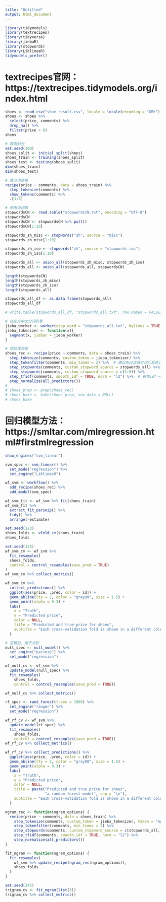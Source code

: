 ---
title: "Untitled"
output: html_document
---

```{r}
library(tidymodels)
library(textrecipes)
library(tidyverse)
library(jiebaR)
library(stopwords)
library(LiblineaR)
tidymodels_prefer()
```

# textrecipes官网：https://textrecipes.tidymodels.org/index.html

```{r}
shoes <- read_csv("shoe_result.csv", locale = locale(encoding = "GBK"), col_names = TRUE)
shoes <- shoes %>% 
  select(price, comments) %>% 
  drop_na() %>% 
  filter(price > 0)
shoes
```


```{r}
# 数据划分
set.seed(100)
shoes_split <- initial_split(shoes)
shoes_train <- training(shoes_split)
shoes_test <- testing(shoes_split)
dim(shoes_train)
dim(shoes_test)
```

```{r}
# 看分词结果
recipe(price ~ comments, data = shoes_train) %>%
  step_tokenize(comments) %>% 
  show_tokens(comments) %>% 
  .[1:3]
```

```{r}
# 停用词词典
stopwordsCN <- read.table("stopwordsCN.txt", encoding = "UTF-8")
stopwordsCN
stopwordsCN <- stopwordsCN %>% pull()
stopwordsCN[1:10]

stopwords_zh_misc <- stopwords("zh", source = "misc")
stopwords_zh_misc[1:10]

stopwords_zh_iso <- stopwords("zh", source = "stopwords-iso")
stopwords_zh_iso[1:10]

stopwords_all <- union_all(stopwords_zh_misc, stopwords_zh_iso)
stopwords_all <- union_all(stopwords_all, stopwordsCN)

length(stopwordsCN)
length(stopwords_zh_misc)
length(stopwords_zh_iso)
length(stopwords_all)

stopwords_all_df <- as.data.frame(stopwords_all)
stopwords_all_df

# write.table(stopwords_all_df, "stopwords_all.txt", row.names = FALSE, col.names = FALSE, quote = FALSE, fileEncoding = "UTF-8")
```


```{r}
# 自定义中文分词引擎
jieba_worker <- worker(stop_word = "stopwords_all.txt", bylines = TRUE, symbol = FALSE) # 要以列表形式输出
jieba_tokenizer <- function(x){
  segment(x, jiebar = jieba_worker)
}
```


```{r}
# 预处理流程
shoes_rec <- recipe(price ~ comments, data = shoes_train) %>%
  step_tokenize(comments, custom_token = jieba_tokenizer) %>% 
  step_tokenfilter(comments, min_times = 2) %>%  # 建议先过滤减少词汇后再计算后续的指标，至少出现过2次
  step_stopwords(comments, custom_stopword_source = stopwords_all) %>% 
  step_stopwords(comments, custom_stopword_source = c(1:9)) %>% 
  step_tfidf(comments, smooth_idf = TRUE, norm = "l2") %>%  # 避免idf = 0
  step_normalize(all_predictors())
# 
# shoes_prep <- prep(shoes_rec)
# shoes_bake <- bake(shoes_prep, new_data = NULL)
# shoes_bake
```

# 回归模型方法：https://smltar.com/mlregression.html#firstmlregression

```{r}
show_engines("svm_linear")
```

```{r}
svm_spec <- svm_linear() %>%
  set_mode("regression") %>%
  set_engine("LiblineaR")
```


```{r}
wf_svm <- workflow() %>%
  add_recipe(shoes_rec) %>% 
  add_model(svm_spec)
```


```{r}
wf_svm_fit <- wf_svm %>% fit(shoes_train)
wf_svm_fit %>%
  extract_fit_parsnip() %>%
  tidy() %>%
  arrange(-estimate)
```

```{r}
set.seed(123)
shoes_folds <- vfold_cv(shoes_train)
shoes_folds
```

```{r}
set.seed(123)
wf_svm_cv <- wf_svm %>% 
  fit_resamples(
  shoes_folds,
  control = control_resamples(save_pred = TRUE)
)
wf_svm_cv %>% collect_metrics()
```

```{r}
wf_svm_cv %>%
  collect_predictions() %>%
  ggplot(aes(price, .pred, color = id)) +
  geom_abline(lty = 2, color = "gray80", size = 1.5) +
  geom_point(alpha = 0.3) +
  labs(
    x = "Truth",
    y = "Predicted price",
    color = NULL,
    title = "Predicted and true price for shoes",
    subtitle = "Each cross-validation fold is shown in a different color"
  )
```

```{r}
# 空模型，用于比较
null_spec <- null_model() %>%
  set_engine("parsnip") %>%
  set_mode("regression")
```


```{r}
wf_null_cv <- wf_svm %>% 
  update_model(null_spec) %>% 
  fit_resamples(
    shoes_folds,
    control = control_resamples(save_pred = TRUE))
```

```{r}
wf_null_cv %>% collect_metrics()
```

```{r}
rf_spec <- rand_forest(trees = 1000) %>%
  set_engine("ranger") %>%
  set_mode("regression")
```

```{r}
wf_rf_cv <- wf_svm %>% 
  update_model(rf_spec) %>% 
  fit_resamples(
    shoes_folds,
    control = control_resamples(save_pred = TRUE))
wf_rf_cv %>% collect_metrics()
```

```{r}
wf_rf_cv %>% collect_predictions() %>%
  ggplot(aes(price, .pred, color = id)) +
  geom_abline(lty = 2, color = "gray80", size = 1.5) +
  geom_point(alpha = 0.3) +
  labs(
    x = "Truth",
    y = "Predicted price",
    color = NULL,
    title = paste("Predicted and true price for shoes",
                  "a random forest model", sep = "\n"),
    subtitle = "Each cross-validation fold is shown in a different color"
  )
```

```{r}
ngram_rec <- function(ngram_options) {
  recipe(price ~ comments, data = shoes_train) %>%
    step_tokenize(comments, custom_token = jieba_tokenizer, token = "ngrams", options = ngram_options) %>%
    step_tokenfilter(comments, min_times = 2) %>%
    step_stopwords(comments, custom_stopword_source = c(stopwords_all, c(1:9))) %>% 
    step_tfidf(comments, smooth_idf = TRUE, norm = "l2") %>%  
    step_normalize(all_predictors())
}
```


```{r}
fit_ngram <- function(ngram_options) {
  fit_resamples(
    wf_svm %>% update_recipe(ngram_rec(ngram_options)),
    shoes_folds
  )
}
```


```{r}
set.seed(345)
trigram_cv <- fit_ngram(list(3))
trigram_cv %>% collect_metrics()
```

